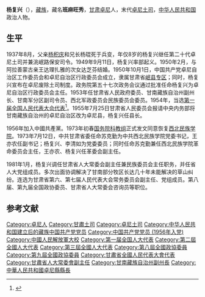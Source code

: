 {{Expand|time=2015-2-11}}
'''杨复兴'''（{{bd|1929年||2000年|1月1日}}），[[藏族|藏族]]，藏名'''班麻旺秀'''，[[甘肃|甘肃]][[卓尼|卓尼]]人，末代[[卓尼土司|卓尼土司]]，[[中华人民共和国|中华人民共和国]]政治人物。

== 生平 ==
1937年8月，父亲[[杨积庆|杨积庆]]和兄长杨琨死于兵变，年仅8岁的杨复兴继任第二十代卓尼土司并兼洮岷路保安司令。1949年9月11日，杨复兴率部起义。1950年2月，与阿拉善蒙古亲王达理扎雅的次女达芝芬结婚。1950年10月1日，中国共产党卓尼自治区工作委员会和卓尼自治区行政委员会成立，隶属甘肃省[[岷县专区|岷县专区]]；同时，杨复兴宣布在卓尼废除土司制度。政务院第五十七次政务会议通过批准任命杨复兴为卓尼自治区行政委员会主任。1953年任甘肃省人民政府委员、甘南藏族自治州副州长、甘南军分区副司令员、西北军政委员会民族委员会委员。1954年，当选[[第一届全国人民代表大会代表名单|第一届全国人民代表大会代表]]<ref>{{cite book|author=全国人民代表大会常务委员会办公厅|title=中华人民共和国第一届全国人民代表大会代表名单|year=1955年|publisher=全国人民代表大会常务委员会办公厅|url=http://book.ucdrs.superlib.net/views/specific/2929/bookDetail.jsp?dxNumber=000005772167&d=546843D0AE2464CD1C95896344A85614&fenlei=04070402|access-date=2015-01-28|archive-date=2019-01-24|archive-url=https://web.archive.org/web/20190124105450/http://book.ucdrs.superlib.net/views/specific/2929/bookDetail.jsp?dxNumber=000005772167&d=546843D0AE2464CD1C95896344A85614&fenlei=04070402|dead-url=no}}</ref>。1955年7月25日甘肃省人民委员会报请中央内务部将甘南藏族自治州的卓尼自治区改为卓尼县，杨复兴任县长。

1956年加入中國共產黨。1973年初春[[国务院科教组|国务院科教组]]正式发文同意恢复[[西北民族学院|西北民族学院]]。1973年7月12日，中共甘肃省委任命苏克勤为中共西北民族学院党委书记，王亦农任副书记；杨复兴、李清如为党委委员；同时任命苏克勤兼任西北民族学院革命委员会主任，王亦农、杨复兴任革委会副主任。

1981年1月，杨复兴调任甘肃省人大常委会副主任兼民族委员会主任职务，并任省人大党组成员。多次出面协调解决了甘南部分牧区长达几十年未能解决的草山纠纷。连选为甘肃省第六、第七届人民代表大会常务委员会副主任、党组成员。第八届、第九届全国政协委员、甘肃省人大常委会咨询员等职位。

== 参考文献 ==
{{reflist}}

{{中华全国民主青年联合会第二届委员会}}

{{Authority control}}
{{DEFAULTSORT:Yang楊}}
[[Category:卓尼人|Category:卓尼人]]
[[Category:甘肅土司|Category:甘肅土司]]
[[Category:卓尼土司|Category:卓尼土司]]
[[Category:中华人民共和国建立后的藏族中国共产党党员|Category:中华人民共和国建立后的藏族中国共产党党员]]
[[Category:中国共产党党员_(1956年入党)|Category:中国共产党党员 (1956年入党)]]
[[Category:中國人民解放軍大校|Category:中國人民解放軍大校]]
[[Category:第一届全国人大代表|Category:第一届全国人大代表]]
[[Category:第二屆全國人大代表|Category:第二屆全國人大代表]]
[[Category:第三屆全國人大代表|Category:第三屆全國人大代表]]
[[Category:第八屆全國政協委員|Category:第八屆全國政協委員]]
[[Category:第九屆全國政協委員|Category:第九屆全國政協委員]]
[[Category:甘肅省全國人民代表大會代表|Category:甘肅省全國人民代表大會代表]]
[[Category:甘肅省人大常委會副主任|Category:甘肅省人大常委會副主任]]
[[Category:甘南藏族自治州副州長|Category:甘南藏族自治州副州長]]
[[Category:中華人民共和國卓尼縣縣長|Category:中華人民共和國卓尼縣縣長]]